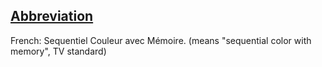 ==[[Wiktionary:List of acronyms and abbreviations|Abbreviation]]==

French: Sequentiel Couleur avec Mémoire. (means "sequential color with memory", TV standard)